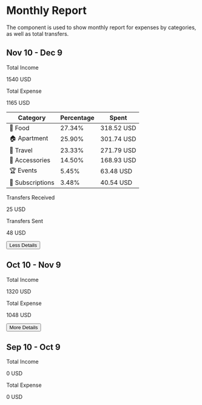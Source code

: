 
<Meta title="Components/MonthlyReport" />

# Monthly Report

The component is used to show monthly report for expenses by categories, as well as total transfers.

<UnstyledWithTheme vertical>
  <div className="monthly-report-list">
    <div className="monthly-report">
      <div
        className="monthly-report-header-container monthly-report-header-container-with-border"
      >
        <div className="monthly-report-header">
          <div className="monthly-report-title-container">
            <h2 className="title-3 text-secondary">Nov 10 - Dec 9</h2>
          </div>
          <div>
            <p className="text text-secondary">Total Income</p>
            <p className="text-large">1540 USD</p>
          </div>
          <div>
            <p className="text text-secondary">Total Expense</p>
            <p className="text-large">1165 USD</p>
          </div>
        </div>
      </div>
      <div className="monthly-report-expanded-container">
        <div className="monthly-report-expanded-container-sections">
          <div className="monthly-report-expanded-container-sections-item">
            <table
              className="monthly-report-table"
            >
              <thead>
                <tr>
                  <th>Category</th>
                  <th>Percentage</th>
                  <th>Spent</th>
                </tr>
              </thead>
              <tbody>
                <tr>
                  <td>🍕 Food</td>
                  <td>27.34%</td>
                  <td>318.52 USD</td>
                </tr>
                <tr>
                  <td>🏠 Apartment</td>
                  <td>25.90%</td>
                  <td>301.74 USD</td>
                </tr>
                <tr>
                  <td>🚌 Travel</td>
                  <td>23.33%</td>
                  <td>271.79 USD</td>
                </tr>
                <tr>
                  <td>📱 Accessories</td>
                  <td>14.50%</td>
                  <td>168.93 USD</td>
                </tr>
                <tr>
                  <td>🏆 Events</td>
                  <td>5.45%</td>
                  <td>63.48 USD</td>
                </tr>
                <tr>
                  <td>💎 Subscriptions</td>
                  <td>3.48%</td>
                  <td>40.54 USD</td>
                </tr>
              </tbody>
            </table>
          </div>
          <div className="monthly-report-expanded-container-sections-item">
            <div className="monthly-report-expanded-transfers-grid">
              <div>
                <p className="text text-secondary">Transfers Received</p>
                <p className="text-large">25 USD</p>
              </div>
              <div>
                <p className="text text-secondary">Transfers Sent</p>
                <p className="text-large">48 USD</p>
              </div>
            </div>
          </div>
          <button type="button" className="button button-secondary">
            <span>Less Details</span>
            <ArrowUpIcon />
          </button>
        </div>
      </div>
    </div>
    <div className="monthly-report">
      <div
        className="monthly-report-header-container"
      >
        <div className="monthly-report-header">
          <div className="monthly-report-title-container">
            <h2 className="title-3 text-secondary">Oct 10 - Nov 9</h2>
          </div>
          <div>
            <p className="text text-secondary">Total Income</p>
            <p className="text-large">1320 USD</p>
          </div>
          <div>
            <p className="text text-secondary">Total Expense</p>
            <p className="text-large">1048 USD</p>
          </div>
        </div>
      </div>
      <div className="monthly-report-expanded-container">
        <button type="button" className="button button-secondary">
          <span>More Details</span>
          <ArrowDownIcon />
        </button>
      </div>
    </div>
    <div className="monthly-report">
      <div
        className="monthly-report-header-container"
      >
        <div className="monthly-report-header">
          <div className="monthly-report-title-container">
            <h2 className="title-3 text-secondary">Sep 10 - Oct 9</h2>
          </div>
          <div>
            <p className="text text-secondary">Total Income</p>
            <p className="text-large">0 USD</p>
          </div>
          <div>
            <p className="text text-secondary">Total Expense</p>
            <p className="text-large">0 USD</p>
          </div>
        </div>
      </div>
    </div>
  </div>
</UnstyledWithTheme>
